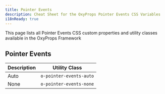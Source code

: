 ```yaml
---
title: Pointer Events
description: Cheat Sheet for the OxyProps Pointer Events CSS Variables and Utility Classes.
i18nReady: true
---
```



This page lists all Pointer Events CSS custom properties and utility classes available in the OxyProps Framework

## Pointer Events

| Description | Utility Class                                                                        |
| ----------- | ------------------------------------------------------------------------------------ |
| Auto        | <ClipboardCopy value="o-pointer-events-auto">`o-pointer-events-auto`</ClipboardCopy> |
| None        | <ClipboardCopy value="o-pointer-events-none">`o-pointer-events-none`</ClipboardCopy> |
